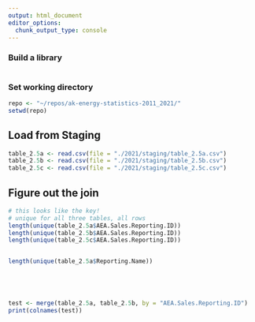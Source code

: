 ```yaml
---
output: html_document
editor_options: 
  chunk_output_type: console
---
```


### Build a library
```R

```

### Set working directory
```R
repo <- "~/repos/ak-energy-statistics-2011_2021/"
setwd(repo)

```


## Load from Staging
```R
table_2.5a <- read.csv(file = "./2021/staging/table_2.5a.csv")
table_2.5b <- read.csv(file = "./2021/staging/table_2.5b.csv")
table_2.5c <- read.csv(file = "./2021/staging/table_2.5c.csv")

```


## Figure out the join
```R
# this looks like the key!
# unique for all three tables, all rows
length(unique(table_2.5a$AEA.Sales.Reporting.ID))
length(unique(table_2.5b$AEA.Sales.Reporting.ID))
length(unique(table_2.5c$AEA.Sales.Reporting.ID))


length(unique(table_2.5a$Reporting.Name))





test <- merge(table_2.5a, table_2.5b, by = "AEA.Sales.Reporting.ID")
print(colnames(test))


```





